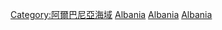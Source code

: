 {{Commonscat|Straits of Albania}}

[[Category:阿爾巴尼亞海域|Category:阿爾巴尼亞海域]]
[[Category:歐洲海峽|Albania]]
[[Category:各國海峽|Albania]]
[[Category:地中海海峽|Albania]]